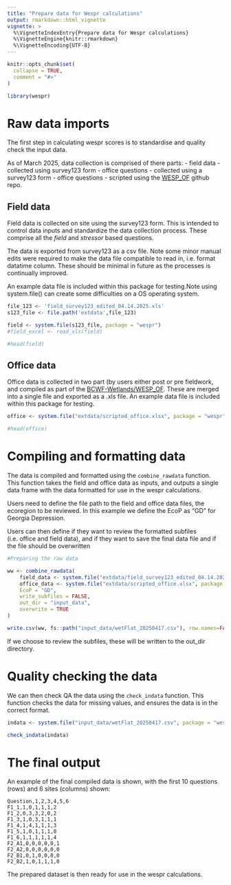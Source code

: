 ```yaml
---
title: "Prepare data for Wespr calculations"
output: rmarkdown::html_vignette
vignette: >
  %\VignetteIndexEntry{Prepare data for Wespr calculations}
  %\VignetteEngine{knitr::rmarkdown}
  %\VignetteEncoding{UTF-8}
---
```


```r
knitr::opts_chunk$set(
  collapse = TRUE,
  comment = "#>"
)
```

```r
library(wespr)
```

# Raw data imports 

The first step in calculating wespr scores is to standardise and quality check the input data. 

As of March 2025, data collection is comprised of there parts: 
- field data - collected using survey123 form
- office questions - collected using a survey123 form
- office questions - scripted using the [WESP_OF](https://github.com/BCWF-Wetlands/WESP_OF) github repo. 


## Field data

Field data is collected on site using the survey123 form. This is intended to control data inputs and standardize the data collection process. These comprise all the *field* and *stressor* based questions. 

The data is exported from survey123 as a csv file. Note some minor manual edits were required to make the data file compatible to read in, i.e. format datatime column. These should be minimal in future as the processes is continually improved. 

An example data file is included within this package for testing.Note using system.file() can create some difficulties on a OS operating system. 


```r

file_123 <- 'field_survey123_edited_04.14.2025.xls'
s123_file <- file.path('extdata',file_123)

field <- system.file(s123_file, package = "wespr")
#field_excel <- read_xls(field)

#head(field)

```


## Office data

Office data is collected in two part (by users either post or pre fieldwork, and compiled as part of the [BCWF-Wetlands/WESP_OF](https://github.com/BCWF-Wetlands/WESP_OF). These are merged into a single file and exported as a .xls file. An example data file is included within this package for testing.

```r
office <- system.file("extdata/scripted_office.xlsx", package = "wespr")

#head(office)
```



# Compiling and formatting data 


The data is compiled and formatted using the `combine_rawdata` function. This function takes the field and office data as inputs, and outputs a single data frame with the data formatted for use in the wespr calculations. 

Users need to define the file path to the field and office data files, the ecoregion to be reviewed. In this example we define the EcoP as "GD" for Georgia Depression. 

Users can then define if they want to review the formatted subfiles (i.e. office and field data), and if they want to save the final data file and if the file should be overwritten  


```r
#Preparing the raw data

ww <- combine_rawdata(
    field_data <- system.file("extdata/field_survey123_edited_04.14.2025.xls", package = "wespr"),
    office_data <- system.file("extdata/scripted_office.xlsx", package = "wespr"),
    EcoP = "GD",
    write_subfiles = FALSE,
    out_dir = "input_data",
    overwrite = TRUE
)

write.csv(ww, fs::path("input_data/wetFlat_20250417.csv"), row.names=FALSE)

```


If we choose to review the subfiles, these will be written to the out_dir directory. 



# Quality checking the data

We can then check QA the data using the `check_indata` function. This function checks the data for missing values, and ensures the data is in the correct format. 

```r
indata <- system.file("input_data/wetFlat_20250417.csv", package = "wespr")

check_indata(indata)

```



# The final output 

An example of the final compiled data is shown, with the first 10 questions (rows) and 6 sites (columns) shown:

```
Question,1,2,3,4,5,6
F1_1,1,0,1,1,1,2
F1_2,0,3,3,2,0,2
F1_3,1,0,3,1,1,1
F1_4,1,4,1,1,1,3
F1_5,1,0,1,1,1,0
F1_6,1,1,1,1,1,4
F2_A1,0,0,0,0,0,1
F2_A2,0,0,0,0,0,0
F2_B1,0,1,0,0,0,0
F2_B2,1,0,1,1,1,0
```

The prepared dataset is then ready for use in the wespr calculations.



